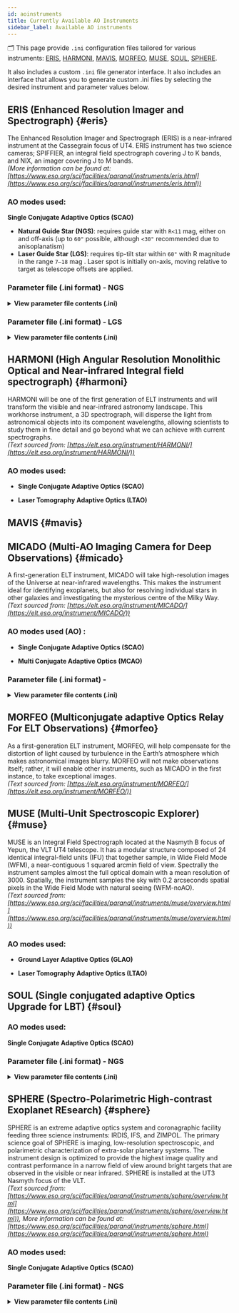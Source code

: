 ```yaml
---
id: aoinstruments
title: Currently Available AO Instruments
sidebar_label: Available AO instruments 
---
```



🗂️ This page provide `.ini` configuration files tailored for various instruments: [ERIS](#eris), [HARMONI](#harmoni), [MAVIS](#mavis), [MORFEO](#morfeo), [MUSE](#muse), [SOUL](#soul), [SPHERE](#sphere).

It also includes a custom `.ini` file generator interface. It also includes an interface that allows you to generate custom .ini files by selecting the desired instrument and parameter values below.

<IniGenerator />

## ERIS (Enhanced Resolution Imager and Spectrograph) {#eris}

The Enhanced Resolution Imager and Spectrograph (ERIS) is a near-infrared instrument at the Cassegrain focus of UT4. ERIS instrument has two science cameras; SPIFFIER, an integral field spectrograph covering J to K bands, and NIX, an imager covering J to M bands. <br />
_(More information can be found at: [https://www.eso.org/sci/facilities/paranal/instruments/eris.html](https://www.eso.org/sci/facilities/paranal/instruments/eris.html))_ <br />

### AO modes used:
**Single Conjugate Adaptive Optics (SCAO)**
- **Natural Guide Star (NGS)**: requires guide star with `R<11` mag, either on and off-axis (up to `60"` possible, although `<30"` recommended due to anisoplanatism)
- **Laser Guide Star (LGS)**: requires tip-tilt star within <code>60"</code> with R magnitude in the range `7–18` mag . Laser spot is initially on-axis, moving relative to target as telescope offsets are applied.

### Parameter file (.ini format) - NGS

<p align="justify">

<details>
  <summary><strong>View parameter file contents (.ini)</strong></summary>


<pre><code>
[telescope]
TelescopeDiameter = 8.
ZenithAngle = 30.0
ObscurationRatio = 0.16
Resolution = 128
TechnicalFoV = 120

[atmosphere]
Wavelength = 500e-9
Seeing = 0.8
L0 = 22.0
Cn2Weights = [0.59, 0.02, 0.04, 0.06, 0.01, 0.05, 0.09, 0.04, 0.05, 0.05]
Cn2Heights = [30, 140, 281, 562, 1125, 2250, 4500, 7750, 11000, 14000]
WindSpeed = [6.6, 5.9, 5.1, 4.5, 5.1, 8.3, 16.3, 10.2, 14.3, 17.5]
WindDirection = [0., 0., 0., 0., 90., -90., -90., 90., 0., 0.]
r0_Value = 0
testWindspeed = 0

[sources_science]
Wavelength = [1.650e-06]
Zenith = [0.0]
Azimuth = [0.0]

[sources_HO]
Wavelength = [750e-9]
Zenith = [0.0]
Azimuth = [0.0]
Height = 0

[sensor_science]
PixelScale = 14
FieldOfView = 256

[sensor_HO]
WfsType = 'Shack-Hartmann'
Modulation = None
PixelScale = 832
FieldOfView = 6
Binning = 1
NumberPhotons = [100.0]
SigmaRON = 0.2
ExcessNoiseFactor = 2.0
Algorithm = 'wcog'
NumberLenslets = [40]
NoiseVariance = [None]

[DM]
NumberActuators = [40]
DmPitchs = [0.2]
DmHeights = [0.0]
AoArea = 'circle'

[RTC]
LoopGain_HO = 0.3
SensorFrameRate_HO = 1000.0
LoopDelaySteps_HO = 3
  </code></pre>
</details> 

### Parameter file (.ini format) - LGS

<details>
  <summary><strong>View parameter file contents (.ini)</strong></summary>

<pre><code>

[telescope]
TelescopeDiameter = 8.
ZenithAngle = 30.0
ObscurationRatio = 0.16
Resolution = 128
TechnicalFoV = 60

[atmosphere]
Wavelength = 500e-9
Seeing = 0.8
L0 = 22.0
Cn2Weights = [0.59, 0.02, 0.04, 0.06, 0.01, 0.05, 0.09, 0.04, 0.05, 0.05]
Cn2Heights = [30, 140, 281, 562, 1125, 2250, 4500, 7750, 11000, 14000]
WindSpeed = [6.6, 5.9, 5.1, 4.5, 5.1, 8.3, 16.3, 10.2, 14.3, 17.5]
WindDirection = [0., 0., 0., 0., 90., -90., -90., 90., 0., 0.]

[sources_science]
Wavelength = [1.650e-06]
Zenith = [0.0]
Azimuth = [0.0]

[sources_HO]
Wavelength = [589e-9]
Zenith = [0.0]
Azimuth = [0.0]
Height = 90000

[sources_LO]
Wavelength = [750e-09]
Zenith = [0.0]
Azimuth = [0.0]

[sensor_science]
PixelScale = 14
FieldOfView = 256

[sensor_HO]
WfsType = 'Shack-Hartmann'
Modulation = None
PixelScale = 832
FieldOfView = 6
Binning = 1
NumberPhotons = [100.0]
SigmaRON = 0.2
ExcessNoiseFactor = 2.0
Algorithm = 'cog'
NumberLenslets = [40]
NoiseVariance = [None]

[sensor_LO]
WfsType = 'Shack-Hartmann'
Modulation = None
PixelScale = 417
FieldOfView = 48
Binning = 1
NumberPhotons = [100.0]
SigmaRON = 0.2
Dark = 0.0
SkyBackground = 0.0
ExcessNoiseFactor = 2.0
NumberLenslets = [4]
NoiseVariance = [None]
WindowRadiusWCoG = 6
ThresholdWCoG = 0.0
NewValueThrPix = 0.0

[DM]
NumberActuators = [40]
DmPitchs = [0.2]
DmHeights = [0.0]
AoArea = 'circle'

[RTC]
LoopGain_HO = 0.3
LoopGain_LO = 'optimize'
SensorFrameRate_HO = 1000.0
LoopDelaySteps_HO = 3
SensorFrameRate_LO = 500.0
LoopDelaySteps_LO = 2

  </code></pre>
</details> 

</p>




## HARMONI (High Angular Resolution Monolithic Optical and Near-infrared Integral field spectrograph) {#harmoni}

HARMONI will be one of the first generation of ELT instruments and will transform the visible and near-infrared astronomy landscape. This workhorse instrument, a 3D spectrograph, will disperse the light from astronomical objects into its component wavelengths, allowing scientists to study them in fine detail and go beyond what we can achieve with current spectrographs. <br/>
_(Text sourced from: [https://elt.eso.org/instrument/HARMONI/](https://elt.eso.org/instrument/HARMONI/))_ <br />

### AO modes used:
- **Single Conjugate Adaptive Optics (SCAO)**

- **Laser Tomography Adaptive Optics (LTAO)**

## MAVIS {#mavis}

## MICADO (Multi-AO Imaging Camera for Deep Observations) {#micado}

A first-generation ELT instrument, MICADO will take high-resolution images of the Universe at near-infrared wavelengths. This makes the instrument ideal for identifying exoplanets, but also for resolving individual stars in other galaxies and investigating the mysterious centre of the Milky Way. <br />
_(Text sourced from: [https://elt.eso.org/instrument/MICADO/](https://elt.eso.org/instrument/MICADO/))_ <br />

### AO modes used (AO) :
- **Single Conjugate Adaptive Optics (SCAO)**
 

- **Multi Conjugate Adaptive Optics (MCAO)**



### Parameter file (.ini format) - 

<details>
  <summary><strong>View parameter file contents (.ini)</strong></summary>

<pre><code>

[telescope]
; telescope diameter in meters - required
TelescopeDiameter = 38.5
; telescope zenith angle in degrees - optional - default: 0.0
ZenithAngle = 30.0
; pupil obstruction ratio due to the secondary in relative unites to the telescope diameter - optional - default: 0.0
ObscurationRatio = 0.28
; pupil resolution in pixels - required
Resolution = 480
; path to the pupil model in .fits file - optional (if provided, the pupil model is interpolated) - default: ''
PathPupil = 'tiptop/data/EELT480pp0.0803m_obs0.283_spider2023.fits'
; path to a map of static aberrations (nm) in .fits file - optional - default: ''
# 44 nm RMS static WF error from M1 (ESO datapackage version 2)
PathStaticOn = 'tiptop/data/ELT_M1_static_wfe_480px.fits'
#zCoefStaticOn = [0,0,1000]
; path to a model of amplitude apodizaton of the electric field in the pupil in .fits file - optional - default: ''
PathApodizer = ''
; path to a model of a basis of modes to describe addtionnal static aberrations - optional - default: ''
PathStatModes = '' 
; pupil angle in degrees - optional - default: 0.0
PupilAngle = 0.0
# ELT tip & tilt wind shake when wind speed on M2 is 8 m/s
windPsdFile = 'tiptop/data/morfeo_windshake8ms_psd_2022_1k.fits'
TechnicalFoV = 10
# additional error budget coming from sources not included in the simulation
# M1 missing segments + M1 reflectivity + NCPA
# see Vidal+ 2022
extraErrorNm = 50
# jitter_FWHM --> 10 nm RMS tip error is 0.505arcesc for a 38.5 m pupil
# extra error on tip/tilt 138 nm (6.9706) to consider tilt error due to windshake and vibrations
# see Vidal+ 2022
#jitter_FWHM = 6.9706
# 65 nm RMS
jitter_FWHM = 3.26

[atmosphere]
; wavelength of definition of atmosphere statistics  -  optional - default 500e-9
Wavelength = 500e-9
; seeing at zenith in arcsec- required
Seeing = 0.65
L0 = 25.0
Cn2Heights = [30.0000, 90.0000, 150.000, 200.000, 245.000, 300.000, 390.000, 600.000, 1130.00, 1880.00, 2630.00, 3500.00, 4500.00, 5500.00, 6500.00, 7500.00, 8500.00, 9500.00, 10500.0, 11500.0, 12500.0, 13500.0, 14500.0, 15500.0, 16500.0, 17500.0, 18500.0, 19500.0, 20500.0, 21500.0, 22500.0, 23500.0, 24500.0, 25500.0, 26500.0]      
Cn2Weights = [0.241954, 0.119977, 0.0968817, 0.0589889, 0.0472911, 0.0472911, 0.0472911, 0.0472911, 0.0398925, 0.0323939, 0.0161969, 0.0260951, 0.0155971, 0.0103980, 0.00999811, 0.0119977, 0.00400924, 0.0139974, 0.0129975, 0.00700868, 0.0159970, 0.0258951, 0.0190964, 0.00986813, 0.00616883, 0.00400924, 0.00246953, 0.00215959, 0.00184965, 0.00135974, 0.00110979, 0.000616883, 0.000925825, 0.000493907, 0.000431918]
WindSpeed = [5.5, 5.5, 5.1, 5.5, 5.6, 5.7, 5.8, 6.0, 6.5, 7.0, 7.5, 8.5, 9.5, 11.5, 17.5, 23.0, 26.0, 29.0, 32.0, 27.0, 22.0, 14.5, 9.5, 6.3, 5.5, 6.0, 6.5, 7.0, 7.5, 8.0, 8.5, 9.0, 9.5, 10.0, 10.0]
WindDirection = [0, -180, 0, 0, 90, 180, 0, 0, 0, -180, 0, 0, -90, 0, 90, -180, 90, 0, -90, -90, 0, -90, 0, 0, 180, 180, 0, -180, 90, 0, 0, 180, -90, 90, -90]

[sources_science]
;list of central wavelengths for each frame - required (currenlty only a list of one value is supported)
Wavelength = [2200e-9]
;list of polar coordinates of the sciences sources; zenith in arcsec and azimuth in degrees - optional -  default: [0.0]
Zenith = [0.0]
Azimuth = [0.0]

[sources_HO]
;Sensing wavelength for HO modes in meters - required
Wavelength = 700e-9
;list of polar coordinates of the guide stars sources; zenith in arcsec and azimuth in degrees - optional - default [0.0]
Zenith = [0.0]
Azimuth = [0.0]
;altitude of the guide stars (0 if infinite) - optional - default: 0.0
Height = 0.0

[sensor_science]
;pixel/spaxel scale in mas - required
PixelScale = 4
FieldOfView = 2048

[sensor_HO]
;WFS type - optional - default : Shack-Hartmann
WfsType = 'Pyramid'
;Spot modulation radius in lambda/D units for pyramid WFS - optional - default : None
Modulation = 3
;HO WFS pixel scale in [mas] - required
PixelScale = 220      
;Number of pixels per subaperture - required
FieldOfView = 2  
;binning factor - optional - default: 1
Binning = 1
;Flux return in [nph/frame/subaperture] - required
NumberPhotons = [1000]                     
;read-out noise std in [e-] - required
SigmaRON = 0.2              
;excess noise factor - optional - default: 2.0                     
ExcessNoiseFactor = 2.0 
;Number of WFS lenslets - required
NumberLenslets = [90]    
;Size of WFS lenslets in meters- optional
SizeLenslets = [0.4]                                                     

 
[DM]
;DM actuators pitch in meters - required
NumberActuators = [80]
;DM actuators pitch in meters - required
DmPitchs = [0.5]
;DM influence function model - optional - default: 'gaussian'
InfModel = 'gaussian'
;DM influence function model  mechanical coupling- optional - default: [0.2]
InfCoupling = [0.2]
;DM altitude in m - optional - default: [0.0]
DmHeights = [600.0] 
;Zenith position in arcsec - optional - default: [0.0]
OptimizationZenith = [0] 
;Azimuth in degrees - optional - default: [0.0]
OptimizationAzimuth = [0] 
;Weights - optional - default: [1.0]
OptimizationWeight  = [1]   
;Matrix Conditioning - optional - default: 1e2
OptimizationConditioning = 1.0e2 
; Number of reconstructed layers for tomographic systems - optional - default: 10
NumberReconstructedLayers= 10
;Shape of the AO-corrected area - optional - default: 'circle'
AoArea = 'circle'

[RTC]
;HO Loop gain - required
LoopGain_HO = 0.5                               
;HO loop frequency in [Hz] - required
SensorFrameRate_HO = 500.0
;HO loop frame delay - required
LoopDelaySteps_HO = 2   

  </code></pre>
</details> 

## MORFEO (Multiconjugate adaptive Optics Relay For ELT Observations) {#morfeo}

As a first-generation ELT instrument, MORFEO, will help compensate for the distortion of light caused by turbulence in the Earth’s atmosphere which makes astronomical images blurry. MORFEO will not make observations itself; rather, it will enable other instruments, such as MICADO in the first instance, to take exceptional images. <br />
_(Text sourced from: [https://elt.eso.org/instrument/MORFEO/](https://elt.eso.org/instrument/MORFEO/))_

## MUSE (Multi-Unit Spectroscopic Explorer) {#muse}

MUSE is an Integral Field Spectrograph located at the Nasmyth B focus of Yepun, the VLT UT4 telescope. It has a modular structure composed of 24 identical integral-field units (IFU) that together sample, in Wide Field Mode (WFM), a near-contiguous 1 squared arcmin field of view. Spectrally the instrument samples almost the full optical domain with a mean resolution of 3000. Spatially, the instrument  samples the sky with 0.2 arcseconds spatial pixels in the Wide Field Mode with natural seeing (WFM-noAO). <br />
_(Text sourced from: [https://www.eso.org/sci/facilities/paranal/instruments/muse/overview.html](https://www.eso.org/sci/facilities/paranal/instruments/muse/overview.html))_

### AO modes used:
- **Ground Layer Adaptive Optics (GLAO)**

- **Laser Tomography Adaptive Optics (LTAO)**


## SOUL (Single conjugated adaptive Optics Upgrade for LBT) {#soul}

### AO modes used:
**Single Conjugate Adaptive Optics (SCAO)**

### Parameter file (.ini format) - NGS

<details>
  <summary><strong>View parameter file contents (.ini)</strong></summary>

<pre><code>
[telescope]
TelescopeDiameter = 8.222
ZenithAngle = 30.0
ObscurationRatio = 0.111
Resolution = 150
TechnicalFoV = 10

[atmosphere]
Wavelength = 500e-9
Seeing = 0.8
L0 = 40.0
Cn2Weights = [0.70, 0.06, 0.14, 0.10]
Cn2Heights = [119.,  837., 3045., 12780.]
WindSpeed = [5., 10., 30., 20.]
WindDirection = [0., 0., 0., 0.]

[sources_science]
Wavelength = [2150e-9]
Zenith = [0.0]
Azimuth = [0.0]

[sources_HO]
Wavelength = 750e-9
Zenith = [0.0]
Azimuth = [0.0]
Height = 0.0

[sensor_science]
PixelScale = 14.9
FieldOfView = 256

[sensor_HO]
WfsType = 'Pyramid'
Modulation = 3
PixelScale = 1000      
FieldOfView = 2  
NumberPhotons = [10]    
SigmaRON = 0.0               
ExcessNoiseFactor = 2.0 
NumberLenslets = [40]    
SizeLenslets = [0.2]  
NoiseVariance = [None]

[DM]
NumberActuators = [30]
DmPitchs = [0.275]
DmHeights = [0.0] 
AoArea = 'circle'

[RTC]
LoopGain_HO = 0.3                               
SensorFrameRate_HO = 1700.0
LoopDelaySteps_HO = 3   
  </code></pre>
</details>

## SPHERE (Spectro-Polarimetric High-contrast Exoplanet REsearch) {#sphere}

SPHERE is an extreme adaptive optics system and coronagraphic facility feeding three science instruments: IRDIS, IFS, and ZIMPOL. The primary science goal of SPHERE is imaging, low-resolution spectroscopic, and polarimetric characterization of extra-solar planetary systems. The instrument design is optimized to provide the highest image quality and contrast performance in a narrow field of view around bright targets that are observed in the visible or near infrared. SPHERE is installed at the UT3 Nasmyth focus of the VLT. <br />
_(Text sourced from: [https://www.eso.org/sci/facilities/paranal/instruments/sphere/overview.html](https://www.eso.org/sci/facilities/paranal/instruments/sphere/overview.html)), More information can be found at: [https://www.eso.org/sci/facilities/paranal/instruments/sphere.html](https://www.eso.org/sci/facilities/paranal/instruments/sphere.html)_ <br />

### AO modes used:
**Single Conjugate Adaptive Optics (SCAO)**

### Parameter file (.ini format) - NGS

<details>
  <summary><strong>View parameter file contents (.ini)</strong></summary>

 <pre><code>

[telescope]
TelescopeDiameter = 8.0
ZenithAngle = 30.0
ObscurationRatio = 0.16
Resolution = 128
TechnicalFoV=10

[atmosphere]
Wavelength = 500e-9
Seeing = 0.7
L0 = 22.0
Cn2Weights = [0.59, 0.02, 0.04, 0.06, 0.01, 0.05, 0.09, 0.04, 0.05, 0.05]
Cn2Heights = [30, 140, 281, 562, 1125, 2250, 4500, 7750, 11000, 14000]
WindSpeed = [6.6, 5.9, 5.1, 4.5, 5.1, 8.3, 16.3, 10.2, 14.3, 17.5]
WindDirection = [0., 0., 0., 0., 90., -90., -90., 90., 0., 0.]
r0_Value=0
testWindspeed=0

[sources_science]
Wavelength = [1.65e-06]
Zenith = [0.0]
Azimuth = [0.0]

[sources_HO]
Wavelength = 7e-07
Zenith = [0.0]
Azimuth = [0.0]
Height = 0.0

[sensor_science]
PixelScale = 12.25
FieldOfView = 256

[sensor_HO]
WfsType = 'Shack-Hartmann'
Modulation = None
PixelScale = 417
FieldOfView = 6
NumberPhotons = [20.0]
SigmaRON = 0.2
ExcessNoiseFactor = 2.0
Algorithm = 'wcog'
NumberLenslets = [40]
NoiseVariance = [None]

[DM]
NumberActuators = [40]
DmPitchs = [0.2]
DmHeights = [0.0]
AoArea = 'square'

[RTC]
LoopGain_HO = 0.3
SensorFrameRate_HO = 1380.0
LoopDelaySteps_HO = 3

  </code></pre>
</details>

